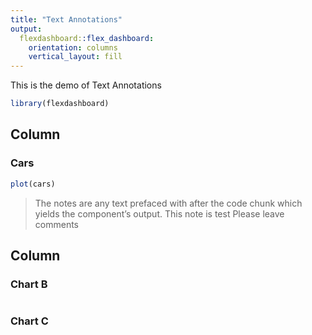 ---
title: "Text Annotations"
output: 
  flexdashboard::flex_dashboard:
    orientation: columns
    vertical_layout: fill
---
This is the demo of Text Annotations

```{r setup, include=FALSE}
library(flexdashboard)
```

Column {data-width=650}
-----------------------------------------------------------------------

### Cars

```{r}
plot(cars)
```

> The notes are any text prefaced with after the code chunk which yields the component's output.
> This note is \for test 
> Please leave comments

Column {data-width=350}
-----------------------------------------------------------------------

### Chart B {.no-title}

```{r}

```

### Chart C

```{r}

```

